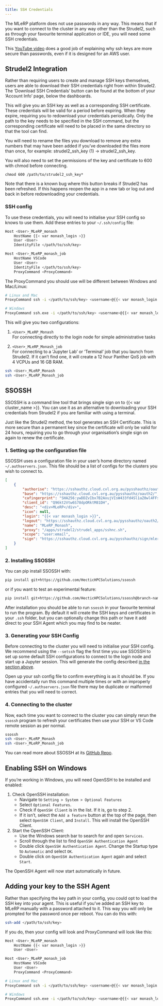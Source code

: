 ```yaml
---
title: SSH Credentials
---
```


The MLeRP platform does not use passwords in any way. This means that if you want to connect to the cluster in any way other than the Strudel2, such as through your favourite terminal application or IDE, you will need some SSH credentials.

This [YouTube video](https://www.youtube.com/watch?v=dPAw4opzN9g) does a good job of explaining why ssh keys are more secure than passwords,
even if it is designed for an AWS user.

## Strudel2 Integration
Rather than requiring users to create and manage SSH keys themselves, users are able to download their SSH credentials right from within Strudel2. The 'Download SSH Credentials' button can be found at the bottom of your 'Account Info' page, below the dashboards. 

This will give you an SSH key as well as a corresponding SSH certificate. These credentials will be valid for a period before expiring. When they expire, requiring you to redownload your credentials periodically. Only the path to the key needs to be specified in the SSH command, but the corresponding certificate will need to be placed in the same directory so that the tool can find. 

You will need to rename the files you download to remove any extra numbers that may have been added if you've downloaded the files more than once, for example: strudel2_ssh_key (1) -> strudel2_ssh_key.

You will also need to set the permissions of the key and certificate to 600 with chmod before connecting.
```
chmod 600 /path/to/strudel2_ssh_key*
```

Note that there is a known bug where this button breaks if Strudel2 has been refreshed. If this happens reopen the app in a new tab or log out and back in before redownloading your credentials.

### SSH config

To use these credentials, you will need to initialise your SSH config so knows to use them. Add these entries to your `~/.ssh/config` file:

```bash
Host <User>_MLeRP_monash
	HostName {{< var monash_login >}}
	User <User>
	IdentityFile </path/to/ssh/key>

Host <User>_MLeRP_monash_job
	HostName VSCode
	User <User>
	IdentityFile </path/to/ssh/key>
	ProxyCommand <ProxyCommand>
```

The ProxyCommand you should use will be different between Windows and Mac/Linux:

```bash
# Linux and Mac
ProxyCommand ssh -i </path/to/ssh/key> <username>@{{< var monash_login >}} /apps/strudel2/strudel_apps/sshnc.sh

# Windows
ProxyCommand ssh.exe -i </path/to/ssh/key> <username>@{{< var monash_login >}} /apps/strudel2/strudel_apps/sshnc.sh
```

This will give you two configurations:

1. `<User>_MLeRP_Monash`  
    For connecting directly to the login node for simple administrative tasks

2. `<User>_MLeRP_Monash_job`  
    For connecting to a 'Jupyter Lab' or 'Terminal' job that you launch from Strudel2. If it can't find one, it will create a 12 hour Panther QoS job with 4 VCPUs and 16 GB RAM.

```bash
ssh <User>_MLeRP_Monash
ssh <User>_MLeRP_Monash_job
```

## SSOSSH
SSOSSH is a command line tool that brings single sign on to {{< var cluster_name >}}. You can use it as an alternative to downloading your SSH credentials from Strudel2 if you are familiar with using a terminal.

Just like the Strudel2 method, the tool generates an SSH Certificate. This is more secure than a permanent key since the certificate will only be valid for 24 hours, requiring you to go through your organisation's single sign on again to renew the certificate.

### 1. Setting up the configuration file

SSOSSH uses a configuration file in your user's home directory named `~/.authservers.json`. This file should be a list of configs for the clusters you wish to connect to. 

```json
[
    {
        "authorise": "https://sshauthz.cloud.cvl.org.au/pysshauthz/oauth2/oauth/authorize/choose",
        "base": "https://sshauthz.cloud.cvl.org.au/pysshauthz/oauth2/",
        "cafingerprint": "SHA256:ywDDZvIbx7B2AxujVIsW433fd4Sl1aZ0wl4FFsCRX/E",
        "client_id": "Q96kt2Vtw6S78dpORktM81DH",
        "desc": "<div>MLeRP</div>",
        "icon": null,
        "login": "{{< var monash_login >}}",
        "logout": "https://sshauthz.cloud.cvl.org.au/pysshauthz/oauth2/logout",
        "name": "MLeRP_Monash",
        "proxy": "/apps/strudel2/strudel_apps/sshnc.sh",
        "scope": "user:email",
        "sign": "https://sshauthz.cloud.cvl.org.au/pysshauthz/sign/mlerp_users/api/v1/sign_key"
    }
]
```

### 2. Installing SSOSSH

You can pip install SSOSSH with: 
```bash
pip install git+https://github.com/HecticHPCSolutions/ssossh
```
or if you want to test an experimental feature:
```bash
pip install git+https://github.com/HecticHPCSolutions/ssossh@branch-name
```

After installation you should be able to run `ssossh` in your favourite terminal to run the program. By default it will create the SSH keys and certificates in your `.ssh` folder, but you can optionally change this path or have it add direct to your SSH Agent which you may find to be neater. 

### 3. Generating your SSH Config

Before connecting to the cluster you will need to initialise your SSH config. We recommend using the `--setssh` flag the first time you use SSOSSH to set up some default SSH configurations to connect to the login node and start up a Jupyter session. This will generate the config described [in the section above](/connecting/ssh.qmd#ssh-config).

Open up your ssh config file to confirm everything is as it should be. If you have accidentally run this command multiple times or with an improperly configured `~/.authservers.json` file there may be duplicate or malformed entries that you will need to correct.

### 4. Connecting to the cluster

Now, each time you want to connect to the cluster you can simply rerun the `ssossh` program to refresh your certificates then use your SSH or VS Code remote session as per normal.

```bash
ssossh
ssh <User>_MLeRP_Monash
ssh <User>_MLeRP_Monash_job
```

You can read more about SSOSSH at its [GitHub Repo](https://github.com/HecticHPCSolutions/ssossh).

## Enabling SSH on Windows

If you're working in Windows, you will need OpenSSH to be installed and enabled:

1. Check OpenSSH installation:
    - Navigate to `Setting > System > Optional Features`
    - Select `Optional Features`. 
    - Check if `OpenSSH Client` is in the list. If it is, go to step 2. 
    - If it isn't, select the `Add a feature` button at the top of the page, then select `OpenSSH Client`, and `Install`. This will install the OpenSSH Client. 
2. Start the OpenSSH Client:
    - Use the Windows search bar to search for and open `Services`. 
    - Scroll through the list to find `OpenSSH Authentication Agent` 
    - Double click `OpenSSH Authentication Agent`. Change the Startup type to `Automatic` and select `OK`. 
    - Double click on `OpenSSH Authentication Agent` again and select `Start`.  

The OpenSSH Agent will now start automatically in future.

## Adding your key to the SSH Agent

Rather than specifying the key path in your config, you could opt to load the SSH key into your agent. This is useful if you've added an SSH key to MLeRP manually with a password attached to it. This way you will only be prompted for the password once per reboot. You can do this with:

```bash
ssh-add </path/to/ssh/key>
```

If you do, then your config will look and ProxyCommand will look like this:

```bash
Host <User>_MLeRP_monash
	HostName {{< var monash_login >}}
	User <User>

Host <User>_MLeRP_monash_job
	HostName VSCode
	User <User>
	ProxyCommand <ProxyCommand>
```

```bash
# Linux and Mac
ProxyCommand ssh -i </path/to/ssh/key> <username>@{{< var monash_login >}} /apps/strudel2/strudel_apps/sshnc.sh

# Windows
ProxyCommand ssh.exe -i </path/to/ssh/key> <username>@{{< var monash_login >}} /apps/strudel2/strudel_apps/sshnc.sh
```
